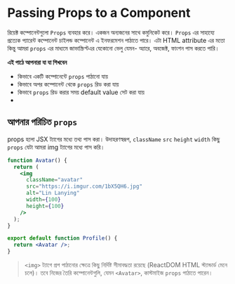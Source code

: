 # Passing Props to a Component

রিয়েক্ট কম্পোনেন্টগুলো `Props` ব্যবহার করে। একজন অন্যজনের সাথে কমুনিকেট করে। `Props` এর সাহায্যে প্রত্যেক প্যারেন্ট কম্পোনেন্ট চাইলন্ড কম্পোনেন্ট এ ইনফরমেশন পাঠাতে পারে। এটা HTML attribute এর মতো কিন্তু আমরা `props` এর মাধ্যমে জাভাস্ক্রিপ্টএর যেকোনো ভেলু যেমন- অ্যারে, অবজেক্ট, ফাংশন পাস করতে পারি।

**এই পাঠে আপনারা যা যা শিখবেন**

- কিভাবে একটি কম্পোনেন্টে `props` পাঠানো যায়
- কিভাবে অপর কম্পোনেন্ট থেকে `props` রিড করা যায়
- কিভাবে `props` রিড করার সময় default value সেট করা যায়
-

## আপনার পরিচিত `props`

props হলো JSX ট্যাগের মধ্যে তথ্য পাস করা। উদাহরণস্বরূপ, `className` `src` `height` `width` কিছু `props` যেটা আমরা img ট্যাগের মধ্যে পাস করি।

```jsx
function Avatar() {
  return (
    <img
      className="avatar"
      src="https://i.imgur.com/1bX5QH6.jpg"
      alt="Lin Lanying"
      width={100}
      height={100}
    />
  );
}

export default function Profile() {
  return <Avatar />;
}
```

> `<img>` ট্যাগে প্রপ পাঠানোর ক্ষেত্রে কিছু নির্দিষ্ট সীমাবদ্ধতা রয়েছে (ReactDOM HTML স্ট্যান্ডার্ড মেনে চলে)। তবে নিজের তৈরি কম্পোনেন্টগুলি, যেমন `<Avatar>`, কাস্টমাইজ `props` পাঠাতে পারেন।
